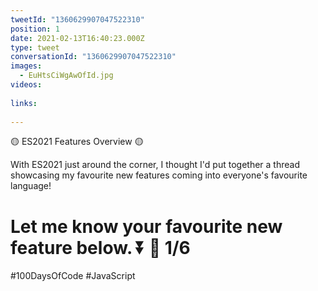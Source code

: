 ```yaml
---
tweetId: "1360629907047522310"
position: 1
date: 2021-02-13T16:40:23.000Z
type: tweet
conversationId: "1360629907047522310"
images:
  - EuHtsCiWgAwOfId.jpg
videos:
  
links:
  
---
```

🟡 ES2021 Features Overview 🟡

With ES2021 just around the corner, I thought I'd put together a thread showcasing my favourite new features coming into everyone's favourite language!

Let me know your favourite new feature below. ⏬ 🧵 1/6
==
#100DaysOfCode #JavaScript 
